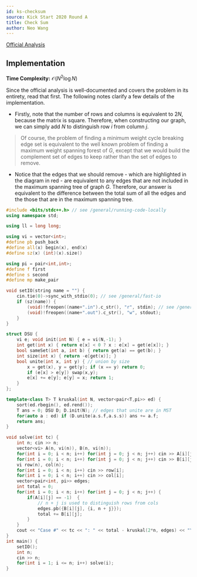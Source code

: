 ```yaml
---
id: ks-checksum
source: Kick Start 2020 Round A
title: Check Sum 
author: Neo Wang
---
```


[Official Analysis](https://codingcompetitions.withgoogle.com/kickstart/round/0000000000436140/000000000068c2c3#analysis)

## Implementation

**Time Complexity:** $\mathcal{O}(N^2\log N)$

Since the official analysis is well-documented and covers the problem in its
entirety, read that first. The following notes clarify a few details of the
implementation.

- Firstly, note that the number of rows and columns is equivalent to $2N$,
  because the matrix is square. Therefore, when constructing our graph, we can
  simply add $N$ to distinguish row $i$ from column $j$.

> Of course, the problem of finding a minimum weight cycle breaking edge set is
> equivalent to the well known problem of finding a maximum weight spanning
> forest of $G$, except that we would build the complement set of edges to keep
> rather than the set of edges to remove.

- Notice that the edges that we should remove - which are highlighted in the
  diagram in red - are equivalent to any edges that are not included in the
  maximum spanning tree of graph $G$. Therefore, our answer is equivalent to the
  difference between the total sum of all the edges and the those that are in
  the maximum spanning tree.

<LanguageSection>

<CPPSection>

```cpp
#include <bits/stdc++.h> // see /general/running-code-locally
using namespace std;

using ll = long long;

using vi = vector<int>;
#define pb push_back
#define all(x) begin(x), end(x)
#define sz(x) (int)(x).size()

using pi = pair<int,int>;
#define f first
#define s second
#define mp make_pair

void setIO(string name = "") {
	cin.tie(0)->sync_with_stdio(0); // see /general/fast-io
	if (sz(name)) {
		(void)!freopen((name+".in").c_str(), "r", stdin); // see /general/input-output
		(void)!freopen((name+".out").c_str(), "w", stdout);
	}
}

struct DSU {
	vi e; void init(int N) { e = vi(N,-1); }
	int get(int x) { return e[x] < 0 ? x : e[x] = get(e[x]); }
	bool sameSet(int a, int b) { return get(a) == get(b); }
	int size(int x) { return -e[get(x)]; }
	bool unite(int x, int y) { // union by size
		x = get(x), y = get(y); if (x == y) return 0;
		if (e[x] > e[y]) swap(x,y);
		e[x] += e[y]; e[y] = x; return 1;
	}
};

template<class T> T kruskal(int N, vector<pair<T,pi>> ed) {
	sort(ed.rbegin(), ed.rend());
	T ans = 0; DSU D; D.init(N); // edges that unite are in MST
	for(auto a : ed) if (D.unite(a.s.f,a.s.s)) ans += a.f;
	return ans;
}

void solve(int tc) {
	int n; cin >> n;
	vector<vi> A(n, vi(n)), B(n, vi(n));
	for(int i = 0; i < n; i++) for(int j = 0; j < n; j++) cin >> A[i][j];
	for(int i = 0; i < n; i++) for(int j = 0; j < n; j++) cin >> B[i][j];
	vi row(n), col(n);
	for(int i = 0; i < n; i++) cin >> row[i];
	for(int i = 0; i < n; i++) cin >> col[i];
	vector<pair<int, pi>> edges;
	int total = 0;
	for(int i = 0; i < n; i++) for(int j = 0; j < n; j++) {
		if(A[i][j] == -1)  {
			// n + j is used to distinguish rows from cols
			edges.pb({B[i][j], {i, n + j}});
			total += B[i][j];
		}
	}
	cout << "Case #" << tc << ": " << total - kruskal(2*n, edges) << "\n";
}
int main() {
	setIO();
	int n;
	cin >> n;
	for(int i = 1; i <= n; i++) solve(i);
}
```

</CPPSection>

</LanguageSection>
